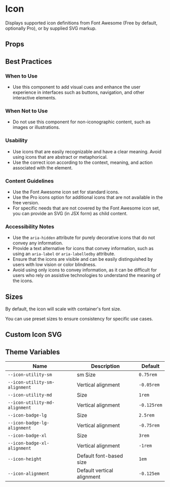 
# Icon

Displays supported icon definitions from Font Awesome (Free by default, optionally Pro), or by supplied SVG markup.

<Canvas>
  <Story id="icons-icon--icons" />
</Canvas>

## Props

<ArgsTable of={Icon} />

## Best Practices

### When to Use

- Use this component to add visual cues and enhance the user experience in interfaces such as buttons, navigation, and other interactive elements.

### When Not to Use

- Do not use this component for non-iconographic content, such as images or illustrations.

### Usability

- Use icons that are easily recognizable and have a clear meaning. Avoid using icons that are abstract or metaphorical.
- Use the correct icon according to the context, meaning, and action associated with the element.

### Content Guidelines

- Use the Font Awesome icon set for standard icons.
- Use the Pro icons option for additional icons that are not available in the free version.
- For specific needs that are not covered by the Font Awesome icon set, you can provide an SVG (in JSX form) as child content.

### Accessibility Notes

- Use the `aria-hidden` attribute for purely decorative icons that do not convey any information.
- Provide a text alternative for icons that convey information, such as using an `aria-label` or `aria-labelledby` attribute.
- Ensure that the icons are visible and can be easily distinguished by users with low vision or color blindness.
- Avoid using only icons to convey information, as it can be difficult for users who rely on assistive technologies to understand the meaning of the icons.

## Sizes

By default, the icon will scale with container's font size.

<Canvas>
  <Story id="icons-icon--container-based-sizes" />
</Canvas>

You can use preset sizes to ensure consistency for specific use cases.

<Canvas>
  <Story id="icons-icon--preset-sizes" />
</Canvas>

## Custom Icon SVG

<Canvas>
  <Story id="icons-icon--custom-icon-using-svg" />
</Canvas>

## Theme Variables

| Name                          | Description                | Default     |
| ----------------------------- | -------------------------- | ----------- |
| `--icon-utility-sm`           | sm Size                       | `0.75rem`   |
| `--icon-utility-sm-alignment` | Vertical alignment         | `-0.05rem`  |
| `--icon-utility-md`           | Size                       | `1rem`      |
| `--icon-utility-md-alignment` | Vertical alignment         | `-0.125rem` |
| `--icon-badge-lg`             | Size                       | `2.5rem`    |
| `--icon-badge-lg-alignment`   | Vertical alignment         | `-0.75rem`  |
| `--icon-badge-xl`             | Size                       | `3rem`      |
| `--icon-badge-xl-alignment`   | Vertical alignment         | `-1rem`     |
| `--icon-height`               | Default font-based size    | `1em`       |
| `--icon-alignment`            | Default vertical alignment | `-0.125em`  |
